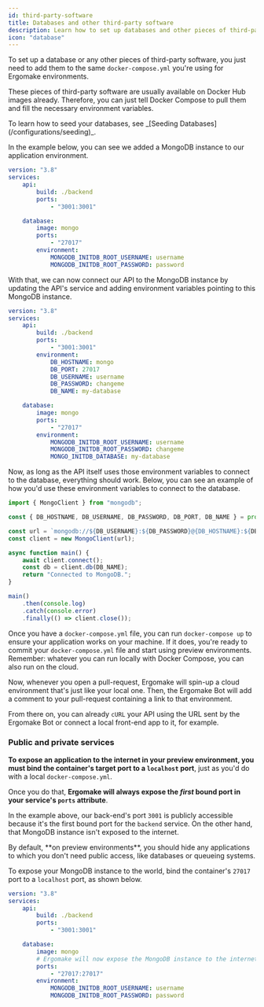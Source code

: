 ```yaml
---
id: third-party-software
title: Databases and other third-party software
description: Learn how to set up databases and other pieces of third-party software upon which your preview environment depends.
icon: "database"
---
```


To set up a database or any other pieces of third-party software, you just need to add them to the same `docker-compose.yml` you're using for Ergomake environments.

These pieces of third-party software are usually available on Docker Hub images already. Therefore, you can just tell Docker Compose to pull them and fill the necessary environment variables.

<Note>
    To learn how to seed your databases, see _[Seeding
    Databases](/configurations/seeding)_.
</Note>

In the example below, you can see we added a MongoDB instance to our application environment.

```yaml
version: "3.8"
services:
    api:
        build: ./backend
        ports:
            - "3001:3001"

    database:
        image: mongo
        ports:
            - "27017"
        environment:
            MONGODB_INITDB_ROOT_USERNAME: username
            MONGODB_INITDB_ROOT_PASSWORD: password
```

With that, we can now connect our API to the MongoDB instance by updating the API's service and adding environment variables pointing to this MongoDB instance.

```yaml
version: "3.8"
services:
    api:
        build: ./backend
        ports:
            - "3001:3001"
        environment:
            DB_HOSTNAME: mongo
            DB_PORT: 27017
            DB_USERNAME: username
            DB_PASSWORD: changeme
            DB_NAME: my-database

    database:
        image: mongo
        ports:
            - "27017"
        environment:
            MONGODB_INITDB_ROOT_USERNAME: username
            MONGODB_INITDB_ROOT_PASSWORD: changeme
            MONGO_INITDB_DATABASE: my-database
```

Now, as long as the API itself uses those environment variables to connect to the database, everything should work. Below, you can see an example of how you'd use these environment variables to connect to the database.

```js
import { MongoClient } from "mongodb";

const { DB_HOSTNAME, DB_USERNAME, DB_PASSWORD, DB_PORT, DB_NAME } = process.env;

const url = `mongodb://${DB_USERNAME}:${DB_PASSWORD}@{DB_HOSTNAME}:${DB_PORT}`;
const client = new MongoClient(url);

async function main() {
    await client.connect();
    const db = client.db(DB_NAME);
    return "Connected to MongoDB.";
}

main()
    .then(console.log)
    .catch(console.error)
    .finally(() => client.close());
```

Once you have a `docker-compose.yml` file, you can run `docker-compose up` to ensure your application works on your machine. If it does, you're ready to commit your `docker-compose.yml` file and start using preview environments. Remember: whatever you can run locally with Docker Compose, you can also run on the cloud.

Now, whenever you open a pull-request, Ergomake will spin-up a cloud environment that's just like your local one. Then, the Ergomake Bot will add a comment to your pull-request containing a link to that environment.

From there on, you can already `cURL` your API using the URL sent by the Ergomake Bot or connect a local front-end app to it, for example.

### Public and private services

**To expose an application to the internet in your preview environment, you must bind the container's target port to a `localhost` port**, just as you'd do with a local `docker-compose.yml`.

Once you do that, **Ergomake will always expose the _first_ bound port in your service's `ports` attribute**.

In the example above, our back-end's port `3001` is publicly accessible because it's the first bound port for the `backend` service. On the other hand, that MongoDB instance isn't exposed to the internet.

<Tip>
    By default, **on preview environments**, you should hide any applications to
    which you don't need public access, like databases or queueing systems.
</Tip>

To expose your MongoDB instance to the world, bind the container's `27017` port to a `localhost` port, as shown below.

```yaml
version: "3.8"
services:
    api:
        build: ./backend
        ports:
            - "3001:3001"

    database:
        image: mongo
        # Ergomake will now expose the MongoDB instance to the internet
        ports:
            - "27017:27017"
        environment:
            MONGODB_INITDB_ROOT_USERNAME: username
            MONGODB_INITDB_ROOT_PASSWORD: password
```
